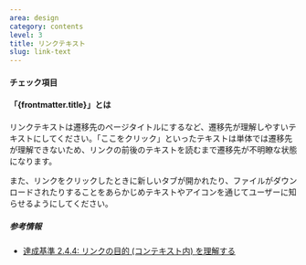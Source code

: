 ```yaml
---
area: design
category: contents
level: 3
title: リンクテキスト
slug: link-text
---
```



#### チェック項目

<Checkpoint title="「詳細はこちら」「ここをクリック」などのリンクテキストを避ける" />
<Checkpoint title="新しいタブを開くリンクにはテキストまたはアイコンを添える" />
<Checkpoint title="ファイルの種別を明示する" />

#### 「{frontmatter.title}」とは

<Level level={frontmatter.level} />

リンクテキストは遷移先のページタイトルにするなど、遷移先が理解しやすいテキストにしてください。「ここをクリック」といったテキストは単体では遷移先が理解できないため、リンクの前後のテキストを読むまで遷移先が不明瞭な状態になります。

また、リンクをクリックしたときに新しいタブが開かれたり、ファイルがダウンロードされたりすることをあらかじめテキストやアイコンを通じてユーザーに知らせるようにしてください。

##### 参考情報

- [達成基準 2.4.4: リンクの目的 (コンテキスト内) を理解する](https://waic.jp/translations/WCAG21/Understanding/link-purpose-in-context.html)
